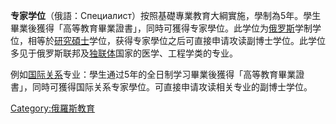 {{expert|time=2010-06-06T20:34:21+00:00}}
{{Unreferenced |time=2010-06-06T20:35:51+00:00 }}
'''专家学位'''（俄語：Специалист）按照基礎專業教育大綱實施，學制為5年。學生畢業後獲得「高等教育畢業證書」，同時可獲得专家學位。此学位为[[俄罗斯|俄罗斯]]学制学位，相等於[[研究碩士|研究碩士]]学位，获得专家學位之后可直接申请攻读副博士学位。此学位多见于俄罗斯联邦及[[独联体|独联体]]国家的医学、工程学类的专业。

例如[[国际关系|国际关系]]专业：學生通过5年的全日制学习畢業後獲得「高等教育畢業證書」，同時可獲得国际关系专家學位。可直接申请攻读相关专业的副博士学位。

{{学位}}

[[Category:俄羅斯教育|Category:俄羅斯教育]]
